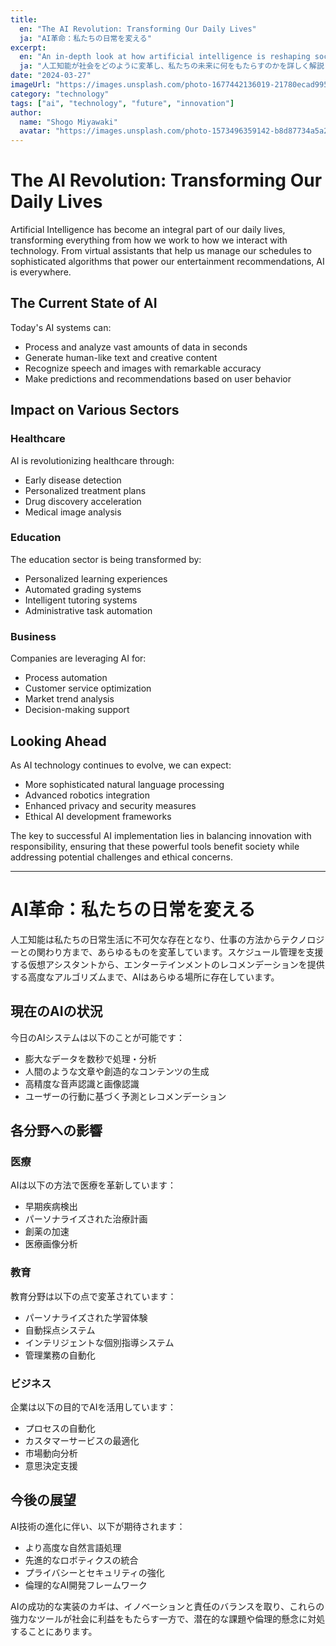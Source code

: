 ```yaml
---
title:
  en: "The AI Revolution: Transforming Our Daily Lives"
  ja: "AI革命：私たちの日常を変える"
excerpt:
  en: "An in-depth look at how artificial intelligence is reshaping society and what it means for our future."
  ja: "人工知能が社会をどのように変革し、私たちの未来に何をもたらすのかを詳しく解説します。"
date: "2024-03-27"
imageUrl: "https://images.unsplash.com/photo-1677442136019-21780ecad995"
category: "technology"
tags: ["ai", "technology", "future", "innovation"]
author:
  name: "Shogo Miyawaki"
  avatar: "https://images.unsplash.com/photo-1573496359142-b8d87734a5a2"
---
```


# The AI Revolution: Transforming Our Daily Lives

Artificial Intelligence has become an integral part of our daily lives, transforming everything from how we work to how we interact with technology. From virtual assistants that help us manage our schedules to sophisticated algorithms that power our entertainment recommendations, AI is everywhere.

## The Current State of AI

Today's AI systems can:
- Process and analyze vast amounts of data in seconds
- Generate human-like text and creative content
- Recognize speech and images with remarkable accuracy
- Make predictions and recommendations based on user behavior

## Impact on Various Sectors

### Healthcare
AI is revolutionizing healthcare through:
- Early disease detection
- Personalized treatment plans
- Drug discovery acceleration
- Medical image analysis

### Education
The education sector is being transformed by:
- Personalized learning experiences
- Automated grading systems
- Intelligent tutoring systems
- Administrative task automation

### Business
Companies are leveraging AI for:
- Process automation
- Customer service optimization
- Market trend analysis
- Decision-making support

## Looking Ahead

As AI technology continues to evolve, we can expect:
- More sophisticated natural language processing
- Advanced robotics integration
- Enhanced privacy and security measures
- Ethical AI development frameworks

The key to successful AI implementation lies in balancing innovation with responsibility, ensuring that these powerful tools benefit society while addressing potential challenges and ethical concerns.

---

# AI革命：私たちの日常を変える

人工知能は私たちの日常生活に不可欠な存在となり、仕事の方法からテクノロジーとの関わり方まで、あらゆるものを変革しています。スケジュール管理を支援する仮想アシスタントから、エンターテインメントのレコメンデーションを提供する高度なアルゴリズムまで、AIはあらゆる場所に存在しています。

## 現在のAIの状況

今日のAIシステムは以下のことが可能です：
- 膨大なデータを数秒で処理・分析
- 人間のような文章や創造的なコンテンツの生成
- 高精度な音声認識と画像認識
- ユーザーの行動に基づく予測とレコメンデーション

## 各分野への影響

### 医療
AIは以下の方法で医療を革新しています：
- 早期疾病検出
- パーソナライズされた治療計画
- 創薬の加速
- 医療画像分析

### 教育
教育分野は以下の点で変革されています：
- パーソナライズされた学習体験
- 自動採点システム
- インテリジェントな個別指導システム
- 管理業務の自動化

### ビジネス
企業は以下の目的でAIを活用しています：
- プロセスの自動化
- カスタマーサービスの最適化
- 市場動向分析
- 意思決定支援

## 今後の展望

AI技術の進化に伴い、以下が期待されます：
- より高度な自然言語処理
- 先進的なロボティクスの統合
- プライバシーとセキュリティの強化
- 倫理的なAI開発フレームワーク

AIの成功的な実装のカギは、イノベーションと責任のバランスを取り、これらの強力なツールが社会に利益をもたらす一方で、潜在的な課題や倫理的懸念に対処することにあります。